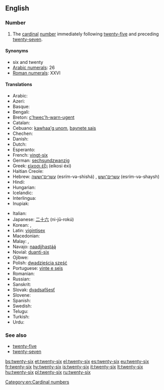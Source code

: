 ==English==

===Number===
{{head|en|numeral}}

# The [[cardinal]] [[number]] immediately following [[twenty-five]] and preceding [[twenty-seven]].

====Synonyms====
* six and twenty
* [[w:Arabic numerals|Arabic numerals]]: 26
* [[w:Roman numerals|Roman numerals]]: XXVI

====Translations====
{{trans-top|cardinal number}}
* Arabic: {{t-|ar|ستة وعشرين|tr=sítta w-ʕishrīn|m}}
* Azeri: {{t+|az|iyirmi altı}}
* Basque: {{t+|eu|hogeita sei}}
* Bengali: {{t-|bn|ছাব্বিশ|tr=chabbish|sc=Beng}}
* Breton: [[c'hwec'h-warn-ugent]]
* Catalan: {{t+|ca|vint-i-sis}}
* Cebuano: [[kawhaa'g unom]], [[baynete sais]]
* Chechen: {{tø|ce|ткъе ялх|tr=tqe yalx}}
* Danish: {{t-|da|seksogtyve}}
* Dutch: {{t+|nl|zesentwintig}}
* Esperanto: {{t-|eo|dudek ses}}
* French: [[vingt-six]] {{g|m}}
* German: [[sechsundzwanzig]]
* Greek: [[είκοσι έξι]] (eíkosi éxi)
* Haitian Creole: {{tø|ht|vennsis}}
* Hebrew: [[עשרים־וששה]] (esrím-və-shishá) {{g|m}}, [[עשרים־ושש]] (esrím-və-shaysh) {{g|f}}
* Hindi: {{t+|hi|छब्बीस|tr=chhabbees}}
* Hungarian: {{t+|hu|huszonhat}}
* Icelandic: {{t+|is|tuttugu og sex}}
* Interlingua: {{t-|ia|vinti-sex}}
* Inupiak: {{t-|ik|iñuiñaq itchaksraq}}
{{trans-mid}}
* Italian: {{t+|it|ventisei}}
* Japanese: [[二十六]] (ni-jū-rokú)
* Korean: {{t-|ko|스물여섯|tr=seumul yeoseos|sc=Kore}}, {{t-|ko|이십육|tr=isib-yug|sc=Kore}}
* Latin: [[vigintisex]]
* Macedonian: {{t-|mk|дваесет и шест|tr=dváeset i šest}}
* Malay: {{t-|ms|dua puluh enam}}, {{t-|ms|enam likur}}
* Navajo: [[naadįįhastą́ą́]]
* Novial: [[duanti-six]]
* Ojibwe: {{tø|oj|niishtana-ashi-ingodwaaswi}}
* Polish: [[dwadzieścia sześć]]
* Portuguese: [[vinte e seis]] {{g|m}}
* Romanian: {{t-|ro|douăzeci și șase}}
* Russian: {{t+|ru|двадцать шесть|tr=dvádtsat’ šest’}}
* Sanskrit: {{t-|sa|षड्विंशति|f|tr=ṣaḍviṃśati|sc=Deva}}
* Slovak: [[dvadsaťšesť]]
* Slovene: {{t-|sl|šestindvajset}}
* Spanish: {{t+|es|veintiséis}}
* Swedish: {{t+|sv|tjugosex}}
* Telugu: {{t-|te|ఇరవై ఆరు|tr=iravai aaru}}
* Turkish: {{t+|tr|yirmi altı}}
* Urdu: {{t-|ur|چھبیس|tr=chhabbees}}
{{trans-bottom}}

===See also===
* [[twenty-five]]
* [[twenty-seven]]

[[Category:en:Cardinal numbers]]

[[bs:twenty-six]]
[[et:twenty-six]]
[[el:twenty-six]]
[[es:twenty-six]]
[[eu:twenty-six]]
[[fr:twenty-six]]
[[hy:twenty-six]]
[[is:twenty-six]]
[[it:twenty-six]]
[[lt:twenty-six]]
[[hu:twenty-six]]
[[pl:twenty-six]]
[[ru:twenty-six]]